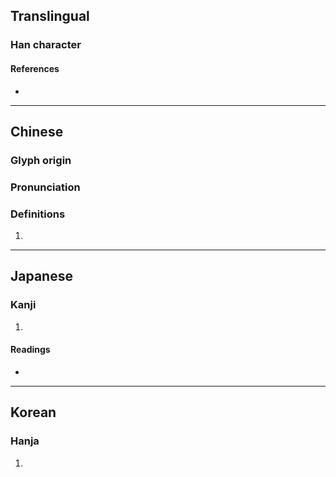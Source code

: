 {{also|珶}}
{{character info}}
==Translingual==

===Han character===
{{Han char|rn=96|rad=玉|as=09|sn=13|four=|canj=MGAMO|ids=⿰𤣩是}}

====References====
* {{Han ref|kx=0736.210|dkj=21100|dj=1148.010|hdz=21126.030|uh=7445|ud=29765}}

----

==Chinese==
{{zh-forms}}

===Glyph origin===
{{Han etym}}

===Pronunciation===
{{zh-pron
|m=tí
|c=tai4
|mc=y
|oc=y
|cat=
}}

===Definitions===
{{zh-hanzi}}

# {{zh-only used in|瑅瑭}}

----

==Japanese==

===Kanji===
{{ja-kanji|grade=|rs=玉09}}

# {{rfdef|ja|sort=玉09}}

====Readings====
* {{ja-readings|on=[[てい]] (tei), [[だい]] (dai)|kun=|nanori=}}

----

==Korean==

===Hanja===
{{ko-hanja|hangeul=제|eumhun=|rv=je|mr=che|y=cey}}

# {{rfdef|ko|sort=玉09}}